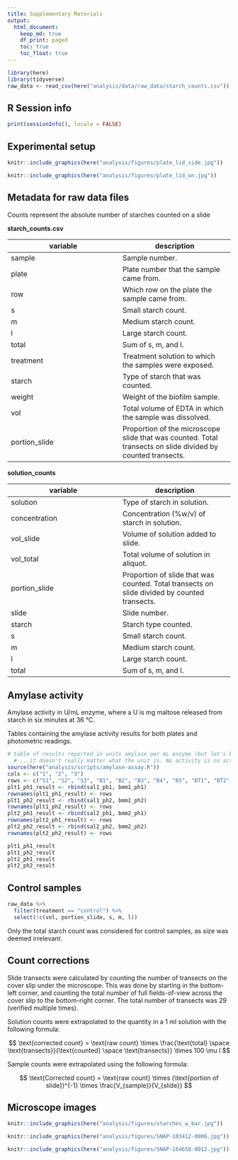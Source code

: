 ```yaml
---
title: Supplementary Materials
output: 
  html_document:
    keep_md: true
    df_print: paged
    toc: true
    toc_float: true
---
```


```r
library(here)
library(tidyverse)
raw_data <- read_csv(here("analysis/data/raw_data/starch_counts.csv"))
```

## R Session info

```r
print(sessionInfo(), locale = FALSE)
```

## Experimental setup

```r
knitr::include_graphics(here("analysis/figures/plate_lid_side.jpg"))
```

```r
knitr::include_graphics(here("analysis/figures/plate_lid_on.jpg"))
```

## Metadata for raw data files

Counts represent the absolute number of starches counted on a slide

**starch_counts.csv**

| variable | description |
|----|----|
| sample | Sample number. |
| plate | Plate number that the sample came from. |
| row | Which row on the plate the sample came from. |
| s | Small starch count. |
| m | Medium starch count. |
| l | Large starch count. |
| total | Sum of s, m, and l. |
| treatment | Treatment solution to which the samples were exposed. |
| starch | Type of starch that was counted. |
| weight | Weight of the biofilm sample. |
| vol | Total volume of EDTA in which the sample was dissolved. |
| portion_slide | Proportion of the microscope slide that was counted. Total transects on slide divided by counted transects. |

**solution_counts**

| variable | description |
|----|----|
| solution | Type of starch in solution. |
| concentration | Concentration (%w/v) of starch in solution. | 
| vol_slide | Volume of solution added to slide. |
| vol_total | Total volume of solution in aliquot. |
| portion_slide | Proportion of slide that was counted. Total transects on slide divided by counted transects. |
| slide | Slide number. |
| starch | Starch type counted. |
| s | Small starch count. |
| m | Medium starch count. |
| l | Large starch count. |
| total | Sum of s, m, and l. |

## Amylase activity

Amylase activity in U/mL enzyme, where a U is mg maltose released from starch in six minutes at 36 &deg;C.

Tables containing the amylase activity results for both plates and photometric
readings.

```r
# table of results reported in units amylase per mL enzyme (but let's be honest,
  # ...it doesn't really matter what the unit is. No activity is no activity)
source(here("analysis/scripts/amylase-assay.R"))
cols <- c("1", "2", "3")  
rows <- c("S1", "S2", "S3", "B1", "B2", "B3", "B4", "B5", "BT1", "BT2", "BT3")
plt1_ph1_result <- rbind(sal1_ph1, bmm1_ph1)
rownames(plt1_ph1_result) <- rows
plt1_ph2_result <- rbind(sal1_ph2, bmm1_ph2)
rownames(plt1_ph2_result) <- rows
plt2_ph1_result <- rbind(sal2_ph1, bmm2_ph1)
rownames(plt2_ph1_result) <- rows
plt2_ph2_result <- rbind(sal2_ph2, bmm2_ph2)
rownames(plt2_ph2_result) <- rows
```

```r
plt1_ph1_result
plt1_ph2_result
plt2_ph1_result
plt2_ph2_result
```

## Control samples

```r
raw_data %>%
  filter(treatment == "control") %>%
  select(!c(vol, portion_slide, s, m, l))
```

Only the total starch count was considered for control samples, as size was
deemed irrelevant.

## Count corrections

Slide transects were calculated by counting the number of transects on the 
cover slip under the microscope. This was done by starting in the bottom-left
corner, and counting the total number of full fields-of-view across the cover 
slip to the bottom-right corner. The total number of transects was 29 (verified
multiple times).

Solution counts were extrapolated to the quantity in a 1 ml solution with
the following formula:

$$ \text{corrected count} = \text{raw count} \times \frac{\text{total} \space \text{transects}}{\text{counted} \space \text{transects}} \times 100 \mu l $$

Sample counts were extrapolated using the following formula:

$$ \text{Corrected count} = \text{raw count} \times (\text{portion of slide})^{-1} \times \frac{V_{sample}}{V_{slide}} $$

## Microscope images

```r
knitr::include_graphics(here("analysis/figures/starches_w_bar.jpg"))
```

```r
knitr::include_graphics(here("analysis/figures/SNAP-103412-0006.jpg"))
```

```r
knitr::include_graphics(here("analysis/figures/SNAP-164650-0012.jpg"))
```
